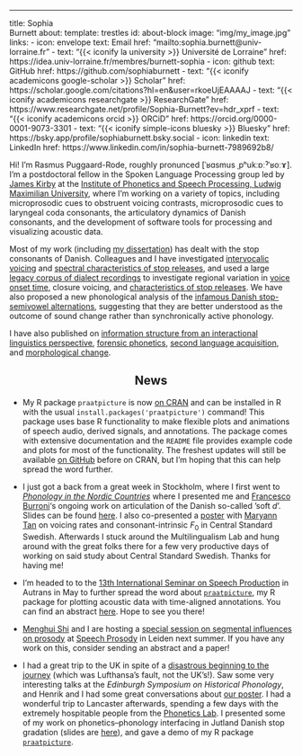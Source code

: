 ---
title: Sophia <br> Burnett
about:
  template: trestles
  id: about-block
  image: "img/my_image.jpg"
  links:
    - icon: envelope
      text: Email
      href: "mailto:sophia.burnett@univ-lorraine.fr"
    - text: "{{< iconify la university >}} Université de Lorraine"
      href: https://idea.univ-lorraine.fr/membres/burnett-sophia
    - icon: github
      text: GitHub
      href: https://github.com/sophiaburnett
    - text: "{{< iconify academicons google-scholar >}} Scholar"
      href: https://scholar.google.com/citations?hl=en&user=rkoeUjEAAAAJ
    - text: "{{< iconify academicons researchgate >}} ResearchGate"
      href: https://www.researchgate.net/profile/Sophia-Burnett?ev=hdr_xprf
    - text: "{{< iconify academicons orcid >}} ORCiD"
      href: https://orcid.org/0000-0001-9073-3301
    - text: "{{< iconify simple-icons bluesky >}} Bluesky"
      href: https://bsky.app/profile/sophiaburnett.bsky.social
    - icon: linkedin
      text: LinkedIn
      href: https://www.linkedin.com/in/sophia-burnett-7989692b8/
  

:::{#about-block}

Hi! I’m Rasmus Puggaard-Rode, roughly pronunced [ˈʁɑsmus ˌpʰukːɒːˀˈʁoːɤ]. I’m a postdoctoral fellow in the Spoken Language Processing group led by [James Kirby](https://www.phonetik.uni-muenchen.de/personen/professoren/kirby_james/index.html){target='_blank'} at the [Institute of Phonetics and Speech Processing, Ludwig Maximilian University](https://www.en.phonetik.uni-muenchen.de/index.html){target="_blank"}, where I'm working on a variety of topics, including microprosodic cues to obstruent voicing contrasts, microprosodic cues to laryngeal coda consonants, the articulatory dynamics of Danish consonants, and the development of software tools for processing and visualizing acoustic data. 

Most of my work (including [my dissertation](https://www.lotpublications.nl/stop-hey-whats-that-sound)) has dealt with the stop consonants of Danish. Colleagues and I have investigated [intervocalic voicing](https://www.journal-labphon.org/article/id/6449/){target="_blank"} and [spectral characteristics of stop releases](https://doi.org/10.1016/j.wocn.2022.101191){target="_blank"}, and used a large [legacy corpus of dialect recordings](https://dansklyd.statsbiblioteket.dk/samling/dialektsamlingen/){target="_blank"} to investigate regional variation in [voice onset time](https://dataverse.nl/dataset.xhtml?persistentId=doi:10.34894/JHN1Q7){target="_blank"}, closure voicing, and [characteristics of stop releases](https://rpuggaardrode.github.io/icphs2023/){target='_blank'}. We have also proposed a new phonological analysis of the [infamous Danish stop-semivowel alternations](https://www.tandfonline.com/doi/full/10.1080/03740463.2021.2022866){target="_blank"}, suggesting that they are better understood as the outcome of sound change rather than synchronically active phonology.

I have also published on [information structure from an interactional linguistics perspective](https://doi.org/10.1017/S0332586519000088){target="_blank"}, [forensic phonetics](https://www.nys.dk/article/view/100580){target="_blank"}, [second language acquisition](https://rasmuspuggaard.files.wordpress.com/2020/12/isoctal-preprint.pdf){target="_blank"}, and [morphological change](https://doi.org/10.7146/sss.v11i2.123476){target="_blank"}.

:::

<h2 style='text-align: center;'>News</h2>

* My R package `praatpicture` is now [on CRAN](https://cran.r-project.org/web/packages/praatpicture/index.html){target='_blank'} and can be installed in R with the usual `install.packages('praatpicture')` command! This package uses base R functionality to make flexible plots and animations of speech audio, derived signals, and annotations. The package comes with extensive documentation and the `README` file provides example code and plots for most of the functionality. The freshest updates will still be available [on GitHub](https://github.com/rpuggaardrode/praatpicture){target='_blank'} before on CRAN, but I'm hoping that this can help spread the word further.

* I just got a back from a great week in Stockholm, where I first went to [*Phonology in the Nordic Countries*](https://fonologiinorden.wordpress.com/2023/08/09/fino-2024-call-for-abstracts/){target='_blank'} where I presented me and [Francesco Burroni](https://sites.google.com/cornell.edu/francescoburroni/home){target='_blank'}'s ongoing work on articulation of the Danish so-called 'soft *d*'. Slides can be found [here](https://docs.google.com/presentation/d/1lhkyudvFLol1VY0WZOnSol8ewAOZAteIXMFxZZM1-dE/edit?usp=sharing){target='_blank'}. I also co-presented a [poster](https://rasmuspuggaard.files.wordpress.com/2024/03/2024_fino_poster.pdf){target='_blank'} with [Maryann Tan](https://sultan8.github.io/){target='_blank'} on voicing rates and consonant-intrinsic *F*~0~ in Central Standard Swedish. Afterwards I stuck around the Multilingualism Lab and hung around with the great folks there for a few very productive days of working on said study about Central Standard Swedish. Thanks for having me!

* I'm headed to to the [13th International Seminar on Speech Production](https://issp24.sciencesconf.org/){target='_blank'} in Autrans in May to further spread the word about [`praatpicture`](https://github.com/rpuggaardrode/praatpicture){target='_blank'}, my R package for plotting acoustic data with time-aligned annotations. You can find an abstract [here](https://rasmuspuggaard.files.wordpress.com/2024/02/2024_issp.pdf){target='_blank'}. Hope to see you there!

* [Menghui Shi](https://imoll.fudan.edu.cn/info/1088/1092.htm){target='_blank'} and I are hosting a [special session on segmental influences on prosody](https://www.universiteitleiden.nl/sp2024/program/special-sessions#organizers-menghui-shi-and-rasmus-puggaard-rode){target='_blank'} at [Speech Prosody](https://www.universiteitleiden.nl/sp2024){target='_blank'} in Leiden next summer. If you have any work on this, consider sending an abstract and a paper!

* I had a great trip to the UK in spite of a [disastrous beginning to the journey](https://twitter.com/RPuggaardRode/status/1731804791737647554){target='_blank'} (which was Lufthansa's fault, not the UK's!). Saw some very interesting talks at the *Edinburgh Symposium on Historical Phonology*, and Henrik and I had some great conversations about [our poster](https://rasmuspuggaard.files.wordpress.com/2023/12/2023_eshp_poster.pdf){target='_blank'}. I had a wonderful trip to Lancaster afterwards, spending a few days with the extremely hospitable people from the [Phonetics Lab](https://wp.lancs.ac.uk/phonetics/people/){target='_blank'}. I presented some of my work on phonetics--phonology interfacing in Jutland Danish stop gradation (slides are [here](https://rpuggaardrode.github.io/lancaster23/#/title-slide){target='_blank'}), and gave a demo of my R package  [`praatpicture`](https://github.com/rpuggaardrode/praatpicture){target='_blank'}.
